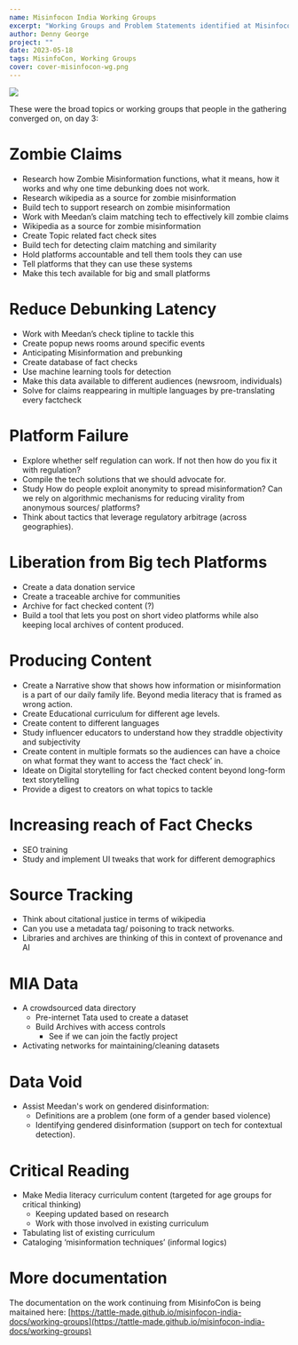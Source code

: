 ```yaml
---
name: Misinfocon India Working Groups
excerpt: "Working Groups and Problem Statements identified at Misinfocon India"
author: Denny George
project: ""
date: 2023-05-18
tags: MisinfoCon, Working Groups
cover: cover-misinfocon-wg.png
---
```


![](/cover-misinfocon-wg.png)

These were the broad topics or working groups that people in the gathering converged on, on day 3:

# Zombie Claims

- Research how Zombie Misinformation functions, what it means, how it works and why one time debunking does not work.
- Research wikipedia as a source for zombie misinformation
- Build tech to support research on zombie misinformation
- Work with Meedan’s claim matching tech to effectively kill zombie claims
- Wikipedia as a source for zombie misinformation
- Create Topic related fact check sites
- Build tech for detecting claim matching and similarity
- Hold platforms accountable and tell them tools they can use
- Tell platforms that they can use these systems
- Make this tech available for big and small platforms

# Reduce Debunking Latency

- Work with Meedan’s check tipline to tackle this
- Create popup news rooms around specific events
- Anticipating Misinformation and prebunking
- Create database of fact checks
- Use machine learning tools for detection
- Make this data available to different audiences (newsroom, individuals)
- Solve for claims reappearing in multiple languages by pre-translating every factcheck

# Platform Failure

- Explore whether self regulation can work. If not then how do you fix it with regulation?
- Compile the tech solutions that we should advocate for.
- Study How do people exploit anonymity to spread misinformation? Can we rely on algorithmic mechanisms for reducing virality from anonymous sources/ platforms?
- Think about tactics that leverage regulatory arbitrage (across geographies).

# Liberation from Big tech Platforms

- Create a data donation service
- Create a traceable archive for communities
- Archive for fact checked content (?)
- Build a tool that lets you post on short video platforms while also keeping local archives of content produced.

# Producing Content

- Create a Narrative show that shows how information or misinformation is a part of our daily family life.
  Beyond media literacy that is framed as wrong action.
- Create Educational curriculum for different age levels.
- Create content to different languages
- Study influencer educators to understand how they straddle objectivity and subjectivity
- Create content in multiple formats so the audiences can have a choice on what format they want to access the ‘fact check’ in.
- Ideate on Digital storytelling for fact checked content beyond long-form text storytelling
- Provide a digest to creators on what topics to tackle

# Increasing reach of Fact Checks

- SEO training
- Study and implement UI tweaks that work for different demographics

# Source Tracking

- Think about citational justice in terms of wikipedia
- Can you use a metadata tag/ poisoning to track networks.
- Libraries and archives are thinking of this in context of provenance and AI

# MIA Data

- A crowdsourced data directory
  - Pre-internet Tata used to create a dataset
  - Build Archives with access controls
    - See if we can join the factly project
- Activating networks for maintaining/cleaning datasets

# Data Void

- Assist Meedan's work on gendered disinformation:
  - Definitions are a problem (one form of a gender based violence)
  - Identifying gendered disinformation (support on tech for contextual detection).

# Critical Reading

- Make Media literacy curriculum content (targeted for age groups for critical thinking)
  - Keeping updated based on research
  - Work with those involved in existing curriculum
- Tabulating list of existing curriculum
- Cataloging ‘misinformation techniques’ (informal logics)


# More documentation
The documentation on the work continuing from MisinfoCon is being maitained here: [https://tattle-made.github.io/misinfocon-india-docs/working-groups](https://tattle-made.github.io/misinfocon-india-docs/working-groups)
